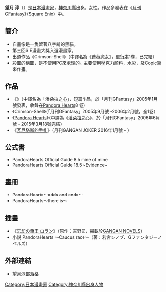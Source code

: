 {{Japanese|japanese=望月 淳|kana=もちづき じゅん|romaji=Mochizuki Jun}}
'''望月 淳'''（{{bd||12月22日|catIdx=Mochizuki Jun}}）是[[日本|日本]][[漫畫家|漫畫家]]，[[神奈川縣|神奈川縣]]出身。女性。作品多發表在《[[月刊GFantasy|月刊GFantasy]]》（Square Enix）中。

== 簡介 ==
*自畫像是一隻留著八字鬍的黑貓。
*第三回S.E漫畫大獎入選漫畫家。
*出道作品《Crimson-Shell》（中譯名為《薔薇魔女》，[[單行本|單行本]]1卷，已完結）
*彩圖的構圖，是不使用PC來處理的。主要使用壓克力顏料，水彩，及Copic筆來作畫。

== 作品 ==
*《{{lang|ja|パンドラハーツ}}》（中譯名為「潘朵拉之心」，短篇作品，於「月刊GFantasy」2005年1月號發表，收錄在[[Pandora_Hearts|Pandora Hearts]]8 卷）
*《Crimson-Shell》（「月刊GFantasy」2005年9月號 -2006年2月號，全1卷）
*《[[Pandora_Hearts|Pandora Hearts]]》（中譯為《[[潘朵拉之心|潘朵拉之心]]》，於「月刊GFantasy」2006年6月號 - 2015年3月18號完結）
*《[[瓦尼塔斯的手札|瓦尼塔斯的手札]]》（月刊GANGAN JOKER 2016年1月號 - ）

== 公式書 ==
*PandoraHearts Official Guide 8.5 mine of mine
*PandoraHearts Official Guide 18.5 ~Evidence~

== 畫冊 ==
*PandoraHearts～odds and ends～
*PandoraHearts～there is～

== 插畫 == 
*《[[忘却の覇王_ロラン|忘却の覇王 ロラン]]》（原作：吉野匠，揭載於[[GANGAN_NOVELS|GANGAN NOVELS]]）
*小説 PandoraHearts 〜Caucus race〜（著：若宮シノブ、Gファンタジーノベルズ）

== 外部連結 ==
*[http://3choume.blog78.fc2.com/ 望月淳部落格] {{Wayback|url=http://3choume.blog78.fc2.com/ |date=20120918211550 }} {{ja}}

{{DEFAULTSORT:Mochizuki Jun}}
[[Category:日本漫畫家|Category:日本漫畫家]]
[[Category:神奈川縣出身人物|Category:神奈川縣出身人物]]